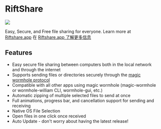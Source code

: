 
# RiftShare

<p style={{"text-align": "center"}}>
   <img src="/img/showcase/riftshare-main.webp"></img><br/>
</p>

Easy, Secure, and Free file sharing for everyone. Learn more at [Riftshare.app](https://riftshare.app) 在 [Riftshare.app 了解更多信息](https://riftshare.app)

## Features

* Easy secure file sharing between computers both in the local network and through the internet
* Supports sending files or directories securely through the [magic wormhole protocol](https://magic-wormhole.readthedocs.io/en/latest/)
* Compatible with all other apps using magic wormhole (magic-wormhole or wormhole-william CLI, wormhole-gui, etc.)
* Automatic zipping of multiple selected files to send at once
* Full animations, progress bar, and cancellation support for sending and receiving
* Native OS File Selection
* Open files in one click once received
* Auto Update - don't worry about having the latest release!
